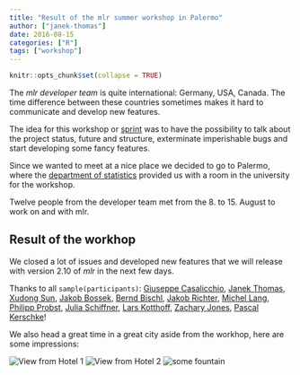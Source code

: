 ```yaml
---
title: "Result of the mlr summer workshop in Palermo"
author: ["janek-thomas"]
date: 2016-08-15
categories: ["R"]
tags: ["workshop"]
---
```


```r
knitr::opts_chunk$set(collapse = TRUE)
```

The *mlr developer team* is quite international: Germany, USA, Canada. The time difference between these countries sometimes makes it hard to communicate and develop new features.

The idea for this workshop or [sprint](http://en.wikipedia.org/wiki/Sprint_(software_development)) was to have the possibility to talk about the project status, future and structure, exterminate imperishable bugs and start developing some fancy features.

Since we wanted to meet at a nice place we decided to go to Palermo, where the [department of statistics](https://www.unipa.it/dipartimenti/seas/) provided us with a room in the university for the workshop.

Twelve people from the developer team met from the 8. to 15. August to work on and with mlr.

## Result of the workhop

We closed a lot of issues and developed new features that we will release with version 2.10 of *mlr* in the next few days.

Thanks to all `sample(participants)`: [Giuseppe Casalicchio](http://www.compstat.statistik.uni-muenchen.de/people/casalicchio/), [Janek Thomas](http://www.compstat.statistik.uni-muenchen.de/people/thomas/), [Xudong Sun](http://www.compstat.statistik.uni-muenchen.de/people/Xudong/), [Jakob Bossek](http://www.jakobbossek.de/), [Bernd Bischl](http://www.compstat.statistik.uni-muenchen.de/people/bischl/), [Jakob Richter](http://jakob-r.github.io/), [Michel Lang](https://www.statistik.tu-dortmund.de/lang.html), [Philipp Probst](http://philipppro.github.io/), [Julia Schiffner](https://de.linkedin.com/in/julia-schiffner), [Lars Kotthoff](http://www.cs.ubc.ca/~larsko/), [Zachary Jones](http://zmjones.com/), [Pascal Kerschke](https://www.wi.uni-muenster.de/de/institut/statistik/personen/pascal-kerschke)!

We also head a great time in a great city aside from the workhop, here are some impressions:

![View from Hotel 1](/images/palermo/IMG_20160805_194946.jpg)
![View from Hotel 2](/images/palermo/IMG_20160806_094042.jpg)
![some fountain](/images/palermo/IMG_20160806_112236.jpg)
